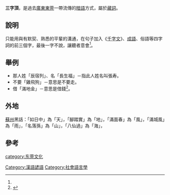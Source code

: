 '''三字頂'''，是過去[[廣東|廣東]][[東莞|東莞]]一帶流傳的[[暗語|暗語]]方式，屬於[[藏詞|藏詞]]。

==說明==

只能用與有默契、熟悉的平輩的溝通，在句子加入《[[千字文|千字文]]》、[[成語|成語]]、俗語等四字詞的前三個字，最後一字不說，讓聽者意會<ref name="廣東民俗大觀"></ref>。

==舉例==
*那人姓「辰宿列」、名「長生福」－指此人姓名叫張寿。
*不要「雞飛狗」－意思是不要走。
*借「滿地金」－意思是借錢<ref name="廣東民俗大觀">{{cite book |author=刘志文 |title=《廣東民俗大觀》 |date=2007-01-01|publisher=广东旅游出版社 |location=中國 |language=zh-hans |isbn=9787806538333 }}</ref>。

==外地==
[[蘇州|蘇州]]黑話：「如日中」為「天」，「腳踏實」為「地」，「滿面春」為「風」，「滿城風」為「雨」，「名落孫」為「山」，「八仙過」為「海」，

==參考==
<div class="references-small">
<references/>
</div>

[[Category:漢語諺語|Category:漢語諺語]]
[[category:东莞文化|category:东莞文化]]
[[Category:社會語言學|Category:社會語言學]]